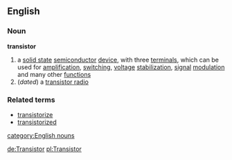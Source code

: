 ==English==
===Noun===
{{wikipedia}}
'''transistor'''
# a [[solid state]] [[semiconductor]] [[device]], with three [[terminal]]s, which can be used for [[amplification]], [[switching]], [[voltage]] [[stabilization]], [[signal]] [[modulation]] and many other [[function]]s
#(''dated'') a [[transistor radio]]
===Related terms===
*[[transistorize]]
*[[transistorized]]
[[category:English nouns]]

[[de:Transistor]]
[[pl:Transistor]]